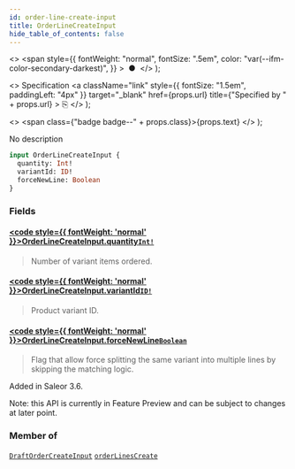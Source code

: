 ```yaml
---
id: order-line-create-input
title: OrderLineCreateInput
hide_table_of_contents: false
---
```


  <>
    <span
      style={{
        fontWeight: "normal",
        fontSize: ".5em",
        color: "var(--ifm-color-secondary-darkest)",
      }}
    >
      &nbsp;●&nbsp;
    </span>
  </>
);

  <>
    Specification
    <a
      className="link"
      style={{ fontSize: "1.5em", paddingLeft: "4px" }}
      target="\_blank"
      href={props.url}
      title={"Specified by " + props.url}
    >
      ⎘
    </a>
  </>
);

  <>
    <span class={"badge badge--" + props.class}>{props.text}</span>
  </>
);

No description

```graphql
input OrderLineCreateInput {
  quantity: Int!
  variantId: ID!
  forceNewLine: Boolean
}
```

### Fields

#### [<code style={{ fontWeight: 'normal' }}>OrderLineCreateInput.<b>quantity</b></code>](#)<Bullet />[`Int!`](../../../developer/api-reference/scalars/int) <Badge class="secondary" text="non-null"/> <Badge class="secondary" text="scalar"/>

> Number of variant items ordered.

#### [<code style={{ fontWeight: 'normal' }}>OrderLineCreateInput.<b>variantId</b></code>](#)<Bullet />[`ID!`](../../../developer/api-reference/scalars/id) <Badge class="secondary" text="non-null"/> <Badge class="secondary" text="scalar"/>

> Product variant ID.

#### [<code style={{ fontWeight: 'normal' }}>OrderLineCreateInput.<b>forceNewLine</b></code>](#)<Bullet />[`Boolean`](../../../developer/api-reference/scalars/boolean) <Badge class="secondary" text="scalar"/>

> Flag that allow force splitting the same variant into multiple lines by skipping the matching logic.

Added in Saleor 3.6.

Note: this API is currently in Feature Preview and can be subject to changes at later point.

>

### Member of

[`DraftOrderCreateInput`](../../../developer/api-reference/inputs/draft-order-create-input) <Badge class="secondary" text="input"/><Bullet />[`orderLinesCreate`](../../../developer/api-reference/mutations/order-lines-create) <Badge class="secondary" text="mutation"/>
